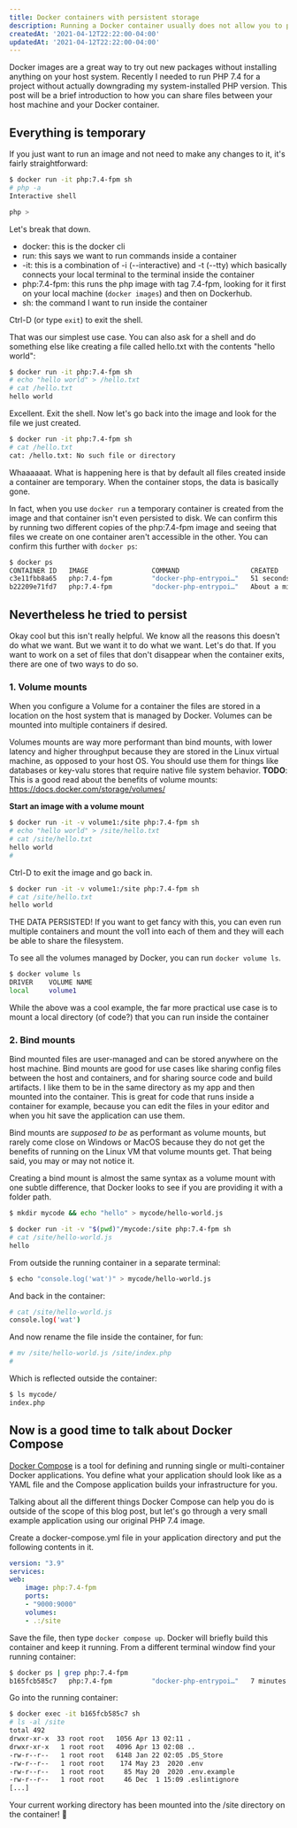 ```yaml
---
title: Docker containers with persistent storage
description: Running a Docker container usually does not allow you to persist any configs or other files. Let's look at a few ways to make this more useful.
createdAt: '2021-04-12T22:22:00-04:00'
updatedAt: '2021-04-12T22:22:00-04:00'
---
```


Docker images are a great way to try out new packages without installing anything on your host system. Recently I needed to run PHP 7.4 for a project without actually downgrading my system-installed PHP version. This post will be a brief introduction to how you can share files between your host machine and your Docker container.

## Everything is temporary

If you just want to run an image and not need to make any changes to it, it's fairly straightforward:

```bash
$ docker run -it php:7.4-fpm sh
# php -a
Interactive shell

php >
```

Let's break that down.

* docker: this is the docker cli
* run: this says we want to run commands inside a container
* -it: this is a combination of -i (--interactive) and -t (--tty) which basically connects your local terminal to the terminal inside the container
* php:7.4-fpm: this runs the php image with tag 7.4-fpm, looking for it first on your local machine (`docker images`) and then on Dockerhub.
* sh: the command I want to run inside the container

Ctrl-D (or type `exit`) to exit the shell.

That was our simplest use case. You can also ask for a shell and do something else like creating a file called hello.txt with the contents "hello world":

```bash
$ docker run -it php:7.4-fpm sh
# echo "hello world" > /hello.txt
# cat /hello.txt
hello world
```

Excellent. Exit the shell. Now let's go back into the image and look for the file we just created.

```bash
$ docker run -it php:7.4-fpm sh
# cat /hello.txt
cat: /hello.txt: No such file or directory
```

Whaaaaaat. What is happening here is that by default all files created inside a container are temporary. When the container stops, the data is basically gone.

In fact, when you use `docker run` a temporary container is created from the image and that container isn't even persisted to disk. We can confirm this by running two different copies of the php:7.4-fpm image and seeing that files we create on one container aren't accessible in the other. You can confirm this further with `docker ps`:

```bash
$ docker ps
CONTAINER ID   IMAGE                COMMAND                  CREATED              STATUS              PORTS         NAMES
c3e11fbb8a65   php:7.4-fpm          "docker-php-entrypoi…"   51 seconds ago       Up 50 seconds                     thirsty_chebyshev
b22209e71fd7   php:7.4-fpm          "docker-php-entrypoi…"   About a minute ago   Up About a minute                 distracted_shockley
```

## Nevertheless he tried to persist

Okay cool but this isn't really helpful. We know all the reasons this doesn't do what we want. But we want it to do what we want. Let's do that. If you want to work on a set of files that don't disappear when the container exits, there are one of two ways to do so.

### 1. Volume mounts

When you configure a Volume for a container the files are stored in a location on the host system that is managed by Docker. Volumes can be mounted into multiple containers if desired.

Volumes mounts are way more performant than bind mounts, with lower latency and higher throughput because they are stored in the Linux virtual machine, as opposed to your host OS. You should use them for things like databases or key-valu stores that require native file system behavior. **TODO**: This is a good read about the benefits of volume mounts: https://docs.docker.com/storage/volumes/

**Start an image with a volume mount**

```bash
$ docker run -it -v volume1:/site php:7.4-fpm sh
# echo "hello world" > /site/hello.txt
# cat /site/hello.txt
hello world
#
```

Ctrl-D to exit the image and go back in.

```bash
$ docker run -it -v volume1:/site php:7.4-fpm sh
# cat /site/hello.txt
hello world
```

THE DATA PERSISTED! If you want to get fancy with this, you can even run multiple containers and mount the vol1 into each of them and they will each be able to share the filesystem.

To see all the volumes managed by Docker, you can run `docker volume ls`.

```bash
$ docker volume ls
DRIVER    VOLUME NAME
local     volume1
```

While the above was a cool example, the far more practical use case is to mount a local directory (of code?) that you can run inside the container

### 2. Bind mounts

Bind mounted files are user-managed and can be stored anywhere on the host machine.  Bind mounts are good for use cases like sharing config files between the host and containers, and for sharing source code and build artifacts. I like them to be in the same directory as my app and then mounted into the container. This is great for code that runs inside a container for example, because you can edit the files in your editor and when you hit save the application can use them.

Bind mounts are _supposed to be_ as performant as volume mounts, but rarely come close on Windows or MacOS because they do not get the benefits of running on the Linux VM that volume mounts get. That being said, you may or may not notice it.

Creating a bind mount is almost the same syntax as a volume mount with one subtle difference, that Docker looks to see if you are providing it with a folder path.

```bash
$ mkdir mycode && echo "hello" > mycode/hello-world.js

$ docker run -it -v "$(pwd)"/mycode:/site php:7.4-fpm sh
# cat /site/hello-world.js
hello
```

From outside the running container in a separate terminal:

```bash
$ echo "console.log('wat')" > mycode/hello-world.js
```

And back in the container:

```bash
# cat /site/hello-world.js
console.log('wat')
```

And now rename the file inside the container, for fun:

```bash
# mv /site/hello-world.js /site/index.php
#
```

Which is reflected outside the container:

```bash
$ ls mycode/
index.php
```

## Now is a good time to talk about Docker Compose

[Docker Compose](https://docs.docker.com/compose/) is a tool for defining and running single or multi-container Docker applications. You define what your application should look like as a YAML file and the Compose application builds your infrastructure for you.

Talking about all the different things Docker Compose can help you do is outside of the scope of this blog post, but let's go through a very small example application using our original PHP 7.4 image.

Create a docker-compose.yml file in your application directory and put the following contents in it.

```yaml
version: "3.9"
services:
web:
    image: php:7.4-fpm
    ports:
    - "9000:9000"
    volumes:
    - .:/site
```

Save the file, then type `docker compose up`. Docker will briefly build this container and keep it running. From a different terminal window find your running container:

```bash
$ docker ps | grep php:7.4-fpm
b165fcb585c7   php:7.4-fpm          "docker-php-entrypoi…"   7 minutes ago   Up 36 seconds   0.0.0.0:9000->9000/tcp   blog_web_1
```

Go into the running container:

```bash
$ docker exec -it b165fcb585c7 sh
# ls -al /site
total 492
drwxr-xr-x  33 root root   1056 Apr 13 02:11 .
drwxr-xr-x   1 root root   4096 Apr 13 02:08 ..
-rw-r--r--   1 root root   6148 Jan 22 02:05 .DS_Store
-rw-r--r--   1 root root    174 May 23  2020 .env
-rw-r--r--   1 root root     85 May 20  2020 .env.example
-rw-r--r--   1 root root     46 Dec  1 15:09 .eslintignore
[...]
```

Your current working directory has been mounted into the /site directory on the container! 🎇

